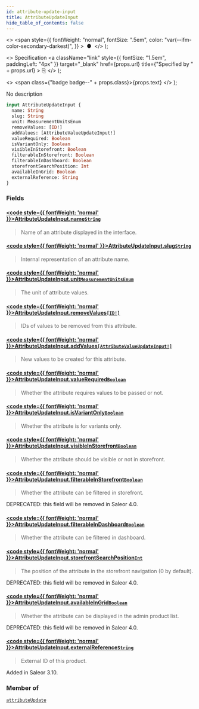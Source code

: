 ```yaml
---
id: attribute-update-input
title: AttributeUpdateInput
hide_table_of_contents: false
---
```


  <>
    <span
      style={{
        fontWeight: "normal",
        fontSize: ".5em",
        color: "var(--ifm-color-secondary-darkest)",
      }}
    >
      &nbsp;●&nbsp;
    </span>
  </>
);

  <>
    Specification
    <a
      className="link"
      style={{ fontSize: "1.5em", paddingLeft: "4px" }}
      target="\_blank"
      href={props.url}
      title={"Specified by " + props.url}
    >
      ⎘
    </a>
  </>
);

  <>
    <span class={"badge badge--" + props.class}>{props.text}</span>
  </>
);

No description

```graphql
input AttributeUpdateInput {
  name: String
  slug: String
  unit: MeasurementUnitsEnum
  removeValues: [ID!]
  addValues: [AttributeValueUpdateInput!]
  valueRequired: Boolean
  isVariantOnly: Boolean
  visibleInStorefront: Boolean
  filterableInStorefront: Boolean
  filterableInDashboard: Boolean
  storefrontSearchPosition: Int
  availableInGrid: Boolean
  externalReference: String
}
```

### Fields

#### [<code style={{ fontWeight: 'normal' }}>AttributeUpdateInput.<b>name</b></code>](#)<Bullet />[`String`](../../api-reference/scalars/string) <Badge class="secondary" text="scalar"/>

> Name of an attribute displayed in the interface.

#### [<code style={{ fontWeight: 'normal' }}>AttributeUpdateInput.<b>slug</b></code>](#)<Bullet />[`String`](../../api-reference/scalars/string) <Badge class="secondary" text="scalar"/>

> Internal representation of an attribute name.

#### [<code style={{ fontWeight: 'normal' }}>AttributeUpdateInput.<b>unit</b></code>](#)<Bullet />[`MeasurementUnitsEnum`](../../api-reference/enums/measurement-units-enum) <Badge class="secondary" text="enum"/>

> The unit of attribute values.

#### [<code style={{ fontWeight: 'normal' }}>AttributeUpdateInput.<b>removeValues</b></code>](#)<Bullet />[`[ID!]`](../../api-reference/scalars/id) <Badge class="secondary" text="list"/> <Badge class="secondary" text="scalar"/>

> IDs of values to be removed from this attribute.

#### [<code style={{ fontWeight: 'normal' }}>AttributeUpdateInput.<b>addValues</b></code>](#)<Bullet />[`[AttributeValueUpdateInput!]`](../../api-reference/inputs/attribute-value-update-input) <Badge class="secondary" text="list"/> <Badge class="secondary" text="input"/>

> New values to be created for this attribute.

#### [<code style={{ fontWeight: 'normal' }}>AttributeUpdateInput.<b>valueRequired</b></code>](#)<Bullet />[`Boolean`](../../api-reference/scalars/boolean) <Badge class="secondary" text="scalar"/>

> Whether the attribute requires values to be passed or not.

#### [<code style={{ fontWeight: 'normal' }}>AttributeUpdateInput.<b>isVariantOnly</b></code>](#)<Bullet />[`Boolean`](../../api-reference/scalars/boolean) <Badge class="secondary" text="scalar"/>

> Whether the attribute is for variants only.

#### [<code style={{ fontWeight: 'normal' }}>AttributeUpdateInput.<b>visibleInStorefront</b></code>](#)<Bullet />[`Boolean`](../../api-reference/scalars/boolean) <Badge class="secondary" text="scalar"/>

> Whether the attribute should be visible or not in storefront.

#### [<code style={{ fontWeight: 'normal' }}>AttributeUpdateInput.<b>filterableInStorefront</b></code>](#)<Bullet />[`Boolean`](../../api-reference/scalars/boolean) <Badge class="secondary" text="scalar"/>

> Whether the attribute can be filtered in storefront.

DEPRECATED: this field will be removed in Saleor 4.0.

>

#### [<code style={{ fontWeight: 'normal' }}>AttributeUpdateInput.<b>filterableInDashboard</b></code>](#)<Bullet />[`Boolean`](../../api-reference/scalars/boolean) <Badge class="secondary" text="scalar"/>

> Whether the attribute can be filtered in dashboard.

#### [<code style={{ fontWeight: 'normal' }}>AttributeUpdateInput.<b>storefrontSearchPosition</b></code>](#)<Bullet />[`Int`](../../api-reference/scalars/int) <Badge class="secondary" text="scalar"/>

> The position of the attribute in the storefront navigation (0 by default).

DEPRECATED: this field will be removed in Saleor 4.0.

>

#### [<code style={{ fontWeight: 'normal' }}>AttributeUpdateInput.<b>availableInGrid</b></code>](#)<Bullet />[`Boolean`](../../api-reference/scalars/boolean) <Badge class="secondary" text="scalar"/>

> Whether the attribute can be displayed in the admin product list.

DEPRECATED: this field will be removed in Saleor 4.0.

>

#### [<code style={{ fontWeight: 'normal' }}>AttributeUpdateInput.<b>externalReference</b></code>](#)<Bullet />[`String`](../../api-reference/scalars/string) <Badge class="secondary" text="scalar"/>

> External ID of this product.

Added in Saleor 3.10.

>

### Member of

[`attributeUpdate`](../../api-reference/mutations/attribute-update) <Badge class="secondary" text="mutation"/>
